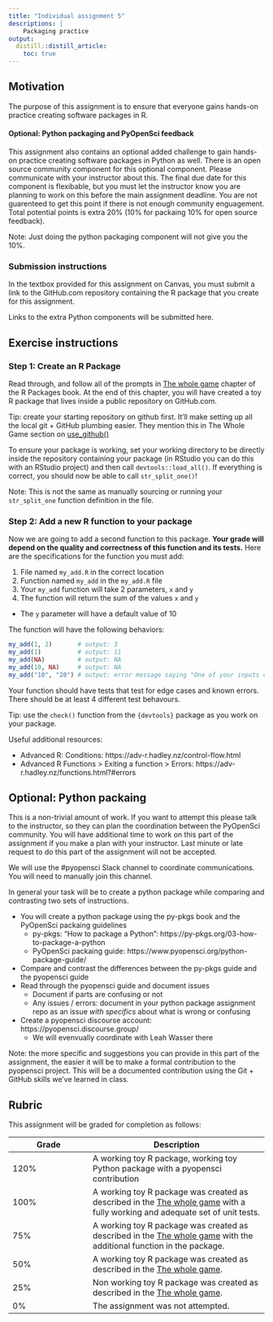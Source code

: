 ```yaml
---
title: "Individual assignment 5"
descriptions: |
    Packaging practice
output:
  distill::distill_article:
    toc: true
---
```


## Motivation

The purpose of this assignment is to ensure that everyone 
gains hands-on practice creating software packages in R.

#### Optional: Python packaging and PyOpenSci feedback

This assignment also contains an optional added challenge 
to gain hands-on practice creating software packages in Python as well.
There is an open source community component for this optional component.
Please communicate with your instructor about this.
The final due date for this component is flexibable,
but you must let the instructor know you are planning to work on this before the main
assignment deadline.
You are not guarenteed to get this point if there is not enough community enguagement.
Total potential points is extra 20% (10% for packaing 10% for open source feedback).

Note: Just doing the python packaging component will not give you the 10%.

### Submission instructions

In the textbox provided for this assignment on Canvas,
you must submit a link to the GitHub.com repository containing the R package 
that you create for this assignment.

Links to the extra Python components will be submitted here.

## Exercise instructions

### Step 1: Create an R Package

Read through, 
and follow all of the prompts in
[The whole game](https://r-pkgs.org/whole-game.html) 
chapter of the R Packages book.
At the end of this chapter, you will have created a toy R package
that lives inside a public repository on GitHub.com.

Tip: create your starting repository on github first.
It'll make setting up all the local git + GitHub plumbing easier.
They mention this in The Whole Game section on
[use_github()](https://r-pkgs.org/whole-game.html#use_github)

To ensure your package is working, set your working directory to be directly
inside the repository containing your package (in RStudio you can do this with an RStudio project)
and then call `devtools::load_all()`.
If everything is correct, you should now be able to call `str_split_one()`!

Note: This is not the same as manually sourcing or running your `str_split_one`
function definition in the file.

### Step 2: Add a new R function to your package

Now we are going to add a second function to this package.
**Your grade will depend on the quality and correctness of this function and its tests.**
Here are the specifications for the function you must add:

1. File named `my_add.R` in the correct location
2. Function named `my_add` in the `my_add.R` file
3. Your `my_add` function will take 2 parameters, `x` and `y`
4. The function will return the sum of the values `x` and `y`
  - The `y` parameter will have a default value of 10

The function will have the following behaviors:

```r
my_add(1, 2)       # output: 3
my_add(1)          # output: 11
my_add(NA)         # output: NA
my_add(10, NA)     # output: NA
my_add("10", "20") # output: error message saying "One of your inputs contains a string value"
```

Your function should have tests that test for edge cases and known errors.
There should be at least 4 different test behavours.

Tip: use the `check()` function from the `{devtools}` package as you work on your package.


Useful additional resources:

- Advanced R: Conditions: https://adv-r.hadley.nz/control-flow.html
- Advanced R Functions > Exiting a function > Errors: https://adv-r.hadley.nz/functions.html?#errors

## Optional: Python packaing

This is a non-trivial amount of work.
If you want to attempt this please talk to the instructor,
so they can plan the coordination between the PyOpenSci community.
You will have additional time to work on this part of the assignment
if you make a plan with your instructor.
Last minute or late request to do this part of the assignment will not be accepted.

We will use the #pyopensci Slack channel to coordinate communications.
You will need to manually join this channel.

In general your task will be to create a python package while comparing and contrasting
two sets of instructions.

- You will create a python package using the py-pkgs book and the PyOpenSci packaing guidelines
  - py-pkgs: "How to package a Python": https://py-pkgs.org/03-how-to-package-a-python
  - PyOpenSci packaing guide: https://www.pyopensci.org/python-package-guide/
- Compare and contrast the differences between the py-pkgs guide and the pyopensci guide
- Read through the pyopensci guide and document issues
  - Document if parts are confusing or not
  - Any issues / errors: document in your python package assignment repo as an issue _with specifics_ about what is wrong or confusing
- Create a pyopensci discourse account: https://pyopensci.discourse.group/
  - We will evenvually coordinate with Leah Wasser there

Note: the more specific and suggestions you can provide in this part of the assignment,
the easier it will be to make a formal contribution to the pyopensci project.
This will be a documented contribution using the Git + GitHub skills we've learned in class.

## Rubric 

This assignment will be graded for completion as follows:

|Grade | Description |
|------|-------------|
| 120% | A working toy R package, working toy Python package with a pyopensci contribution |
| 100% | A working toy R package was created as described in the [The whole game](https://r-pkgs.org/whole-game.html) with a fully working and adequate set of unit tests.|
| 75%  | A working toy R package was created as described in the [The whole game](https://r-pkgs.org/whole-game.html) with the additional function in the package.|
| 50%  | A working toy R package was created as described in the [The whole game](https://r-pkgs.org/whole-game.html).|
| 25%  | Non working toy R package was created as described in the [The whole game](https://r-pkgs.org/whole-game.html).|
| 0%   | The assignment was not attempted. |
